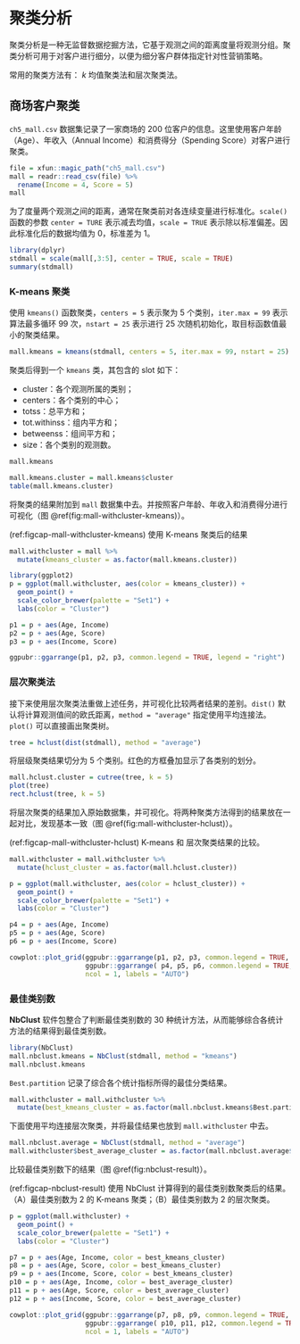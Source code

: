 # 聚类分析 {#clustering-analysis}

聚类分析是一种无监督数据挖掘方法，它基于观测之间的距离度量将观测分组。聚类分析可用于对客户进行细分，以便为细分客户群体指定针对性营销策略。

常用的聚类方法有： $k$ 均值聚类法和层次聚类法。

## 商场客户聚类

`ch5_mall.csv` 数据集记录了一家商场的 200 位客户的信息。这里使用客户年龄（Age）、年收入（Annual Income）和消费得分（Spending Score）对客户进行聚类。

```r
file = xfun::magic_path("ch5_mall.csv")
mall = readr::read_csv(file) %>%
  rename(Income = 4, Score = 5)
mall
```


为了度量两个观测之间的距离，通常在聚类前对各连续变量进行标准化。`scale()` 函数的参数 `center = TURE` 表示减去均值，`scale = TRUE` 表示除以标准偏差。因此标准化后的数据均值为 0，标准差为 1。

```r
library(dplyr)
stdmall = scale(mall[,3:5], center = TRUE, scale = TRUE)
summary(stdmall)
```

### K-means 聚类

使用 `kmeans()` 函数聚类，`centers = 5` 表示聚为 5 个类别，`iter.max = 99` 表示算法最多循环 99 次，`nstart = 25` 表示进行 25 次随机初始化，取目标函数值最小的聚类结果。

```r
mall.kmeans = kmeans(stdmall, centers = 5, iter.max = 99, nstart = 25)
```

聚类后得到一个 `kmeans` 类，其包含的 slot 如下：

- cluster：各个观测所属的类别；
- centers：各个类别的中心；
- totss：总平方和；
- tot.withinss：组内平方和；
- betweenss：组间平方和；
- size：各个类别的观测数。

```r
mall.kmeans
```


```r
mall.kmeans.cluster = mall.kmeans$cluster
table(mall.kmeans.cluster)
```

将聚类的结果附加到 `mall` 数据集中去。并按照客户年龄、年收入和消费得分进行可视化（图 \@ref(fig:mall-withcluster-kmeans)）。

(ref:figcap-mall-withcluster-kmeans) 使用 K-means 聚类后的结果

```r
mall.withcluster = mall %>%
  mutate(kmeans_cluster = as.factor(mall.kmeans.cluster))

library(ggplot2)
p = ggplot(mall.withcluster, aes(color = kmeans_cluster)) +
  geom_point() +
  scale_color_brewer(palette = "Set1") +
  labs(color = "Cluster")

p1 = p + aes(Age, Income)
p2 = p + aes(Age, Score)
p3 = p + aes(Income, Score)

ggpubr::ggarrange(p1, p2, p3, common.legend = TRUE, legend = "right")
```

### 层次聚类法

接下来使用层次聚类法重做上述任务，并可视化比较两者结果的差别。`dist()` 默认将计算观测值间的欧氏距离，`method = "average"` 指定使用平均连接法。`plot()` 可以直接画出聚类树。

```r
tree = hclust(dist(stdmall), method = "average")
```

将层级聚类结果切分为 5 个类别。红色的方框叠加显示了各类别的划分。

```r
mall.hclust.cluster = cutree(tree, k = 5)
plot(tree)
rect.hclust(tree, k = 5)
```

将层次聚类的结果加入原始数据集，并可视化。将两种聚类方法得到的结果放在一起对比，发现基本一致（图 \@ref(fig:mall-withcluster-hclust)）。

(ref:figcap-mall-withcluster-hclust) K-means 和 层次聚类结果的比较。

```r
mall.withcluster = mall.withcluster %>%
  mutate(hclust_cluster = as.factor(mall.hclust.cluster))

p = ggplot(mall.withcluster, aes(color = hclust_cluster)) +
  geom_point() +
  scale_color_brewer(palette = "Set1") +
  labs(color = "Cluster")

p4 = p + aes(Age, Income)
p5 = p + aes(Age, Score)
p6 = p + aes(Income, Score)

cowplot::plot_grid(ggpubr::ggarrange(p1, p2, p3, common.legend = TRUE, legend = "right", ncol = 3),
                   ggpubr::ggarrange( p4, p5, p6, common.legend = TRUE, legend = "right", ncol = 3),
                   ncol = 1, labels = "AUTO")
```

### 最佳类别数

**NbClust** 软件包整合了判断最佳类别数的 30 种统计方法，从而能够综合各统计方法的结果得到最佳类别数。

```r
library(NbClust)
mall.nbclust.kmeans = NbClust(stdmall, method = "kmeans")
mall.nbclust.kmeans
```

`Best.partition` 记录了综合各个统计指标所得的最佳分类结果。

```r
mall.withcluster = mall.withcluster %>%
  mutate(best_kmeans_cluster = as.factor(mall.nbclust.kmeans$Best.partition))
```

下面使用平均连接层次聚类，并将最佳结果也放到 `mall.withcluster` 中去。

```r
mall.nbclust.average = NbClust(stdmall, method = "average")
mall.withcluster$best_average_cluster = as.factor(mall.nbclust.average$Best.partition)
```

比较最佳类别数下的结果（图 \@ref(fig:nbclust-result)）。

(ref:figcap-nbclust-result) 使用 NbClust 计算得到的最佳类别数聚类后的结果。（A）最佳类别数为 2 的 K-means 聚类；（B）最佳类别数为 2 的层次聚类。

```r
p = ggplot(mall.withcluster) +
  geom_point() +
  scale_color_brewer(palette = "Set1") +
  labs(color = "Cluster")

p7 = p + aes(Age, Income, color = best_kmeans_cluster)
p8 = p + aes(Age, Score, color = best_kmeans_cluster)
p9 = p + aes(Income, Score, color = best_kmeans_cluster)
p10 = p + aes(Age, Income, color = best_average_cluster)
p11 = p + aes(Age, Score, color = best_average_cluster)
p12 = p + aes(Income, Score, color = best_average_cluster)

cowplot::plot_grid(ggpubr::ggarrange(p7, p8, p9, common.legend = TRUE, legend = "right", ncol = 3),
                   ggpubr::ggarrange( p10, p11, p12, common.legend = TRUE, legend = "right", ncol = 3),
                   ncol = 1, labels = "AUTO")
```

